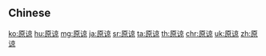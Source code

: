 {{also|原諒}}
==Chinese==
{{zh-see|原諒}}

[[ko:原谅]]
[[hu:原谅]]
[[mg:原谅]]
[[ja:原谅]]
[[sr:原谅]]
[[ta:原谅]]
[[th:原谅]]
[[chr:原谅]]
[[uk:原谅]]
[[zh:原谅]]